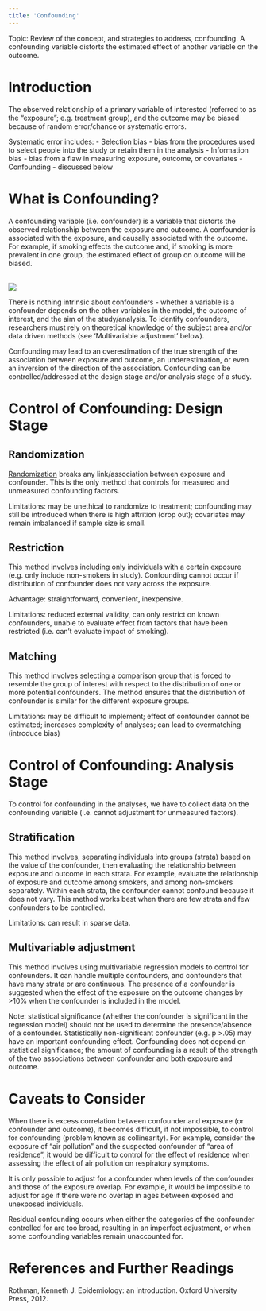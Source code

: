 ```yaml
---
title: 'Confounding'
---
```


Topic: Review of the concept, and strategies to address, confounding. A confounding variable distorts the estimated effect of another variable on the outcome.


# Introduction
The observed relationship of a primary variable of interested (referred to as the "exposure"; e.g. treatment group), and the outcome may be biased because of random error/chance or systematic errors.

Systematic error includes:
- Selection bias - bias from the procedures used to select people into the study or retain them in the analysis
- Information bias - bias from a flaw in measuring exposure, outcome, or covariates 
- Confounding - discussed below


# What is Confounding?
A confounding variable (i.e. confounder) is a variable that distorts the observed relationship between the exposure and outcome. A confounder is associated with the exposure, and causally associated with the outcome. For example, if smoking effects the outcome and, if smoking is more prevalent in one group, the estimated effect of group on outcome will be biased.

<br>![](/resources/files/confounding/confounding.JPG)<br>

There is nothing intrinsic about confounders - whether a variable is a confounder depends on the other variables in the model, the outcome of interest, and the aim of the study/analysis. To identify confounders, researchers must rely on theoretical knowledge of the subject area and/or data driven methods (see 'Multivariable adjustment' below). 

Confounding may lead to an overestimation of the true strength of the association between exposure and outcome, an underestimation, or even an inversion of the direction of the association. Confounding can be controlled/addressed at the design stage and/or analysis stage of a study.

# Control of Confounding: Design Stage

## Randomization
[Randomization](/resources/rct_randomization.qmd) breaks any link/association between exposure and confounder. This is the only method that controls for measured and unmeasured confounding factors. 

Limitations: may be unethical to randomize to treatment; confounding may still be introduced when there is high attrition (drop out); covariates may remain imbalanced if sample size is small.



## Restriction
This method involves including only individuals with a certain exposure (e.g. only include non-smokers in study). Confounding cannot occur if distribution of confounder does not vary across the exposure.

Advantage: straightforward, convenient, inexpensive.

Limitations: reduced external validity, can only restrict on known confounders, unable to evaluate effect from factors that have been restricted (i.e. can't evaluate impact of smoking).



## Matching
This method involves selecting a comparison group that is forced to resemble the group of interest with respect to the distribution of one or more potential confounders. The method ensures that the distribution of confounder is similar for the different exposure groups. 

Limitations: may be difficult to implement; effect of confounder cannot be estimated; increases complexity of analyses; can lead to overmatching (introduce bias)



# Control of Confounding: Analysis Stage
To control for confounding in the analyses, we have to collect data on the confounding variable (i.e. cannot adjustment for unmeasured factors).

## Stratification
This method involves, separating individuals into groups (strata) based on the value of the confounder, then evaluating the relationship between exposure and outcome in each strata. For example, evaluate the relationship of exposure and outcome among smokers, and among non-smokers separately. Within each strata, the confounder cannot confound because it does not vary. This method works best when there are few strata and few confounders to be controlled. 

Limitations: can result in sparse data. 


## Multivariable adjustment 
This method involves using multivariable regression models to control for confounders. It can handle multiple confounders, and confounders that have many strata or are continuous. The presence of a confounder is suggested when the effect of the exposure on the outcome changes by >10% when the confounder is included in the model. 

Note: statistical significance (whether the confounder is significant in the regression model) should not be used to determine the presence/absence of a confounder. Statistically non-significant confounder (e.g. p >.05) may have an important confounding effect. Confounding does not depend on statistical significance; the amount of confounding is a result of the strength of the two associations between confounder and both exposure and outcome.


# Caveats to Consider 
When there is excess correlation between confounder and exposure (or confounder and outcome), it becomes difficult, if not impossible, to control for confounding (problem known as collinearity). For example, consider the exposure of "air pollution" and the suspected confounder of "area of residence", it would be difficult to control for the effect of residence when assessing the effect of air pollution on respiratory symptoms.

It is only possible to adjust for a confounder when levels of the confounder and those of the exposure overlap. For example, it would be impossible to adjust for age if there were no overlap in ages between exposed and unexposed individuals.

Residual confounding occurs when either the categories of the confounder controlled for are too broad, resulting in an imperfect adjustment, or when some confounding variables remain unaccounted for.


# References and Further Readings 
Rothman, Kenneth J. Epidemiology: an introduction. Oxford University Press, 2012.
